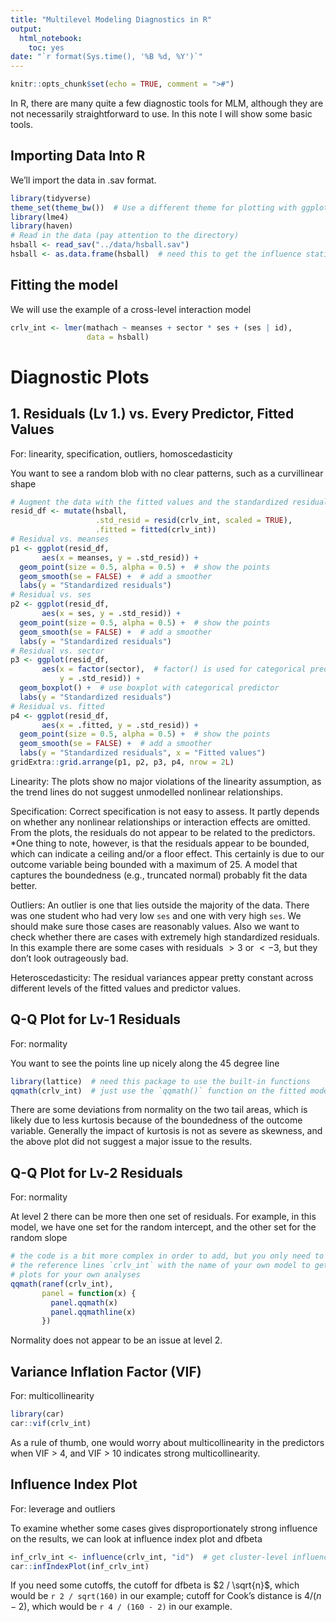 ```yaml
---
title: "Multilevel Modeling Diagnostics in R"
output:
  html_notebook:
    toc: yes
date: "`r format(Sys.time(), '%B %d, %Y')`"
---
```


```r
knitr::opts_chunk$set(echo = TRUE, comment = ">#")
```

In R, there are many quite a few diagnostic tools for MLM, although they are 
not necessarily straightforward to use. In this note I will show some basic 
tools. 

## Importing Data Into R

We'll import the data in .sav format. 

```r
library(tidyverse)
theme_set(theme_bw())  # Use a different theme for plotting with ggplot2
library(lme4)
library(haven)
# Read in the data (pay attention to the directory)
hsball <- read_sav("../data/hsball.sav")
hsball <- as.data.frame(hsball)  # need this to get the influence statistics
```

## Fitting the model

We will use the example of a cross-level interaction model

```r
crlv_int <- lmer(mathach ~ meanses + sector * ses + (ses | id), 
                 data = hsball)
```

# Diagnostic Plots

## 1. Residuals (Lv 1.) vs. Every Predictor, Fitted Values

For: linearity, specification, outliers, homoscedasticity

You want to see a random blob with no clear patterns, such as a curvillinear
shape

```r
# Augment the data with the fitted values and the standardized residuals
resid_df <- mutate(hsball, 
                   .std_resid = resid(crlv_int, scaled = TRUE), 
                   .fitted = fitted(crlv_int))
# Residual vs. meanses
p1 <- ggplot(resid_df, 
       aes(x = meanses, y = .std_resid)) + 
  geom_point(size = 0.5, alpha = 0.5) +  # show the points
  geom_smooth(se = FALSE) +  # add a smoother
  labs(y = "Standardized residuals")
# Residual vs. ses
p2 <- ggplot(resid_df, 
       aes(x = ses, y = .std_resid)) + 
  geom_point(size = 0.5, alpha = 0.5) +  # show the points
  geom_smooth(se = FALSE) +  # add a smoother
  labs(y = "Standardized residuals")
# Residual vs. sector
p3 <- ggplot(resid_df, 
       aes(x = factor(sector),  # factor() is used for categorical predictor
           y = .std_resid)) + 
  geom_boxplot() +  # use boxplot with categorical predictor
  labs(y = "Standardized residuals")
# Residual vs. fitted
p4 <- ggplot(resid_df, 
       aes(x = .fitted, y = .std_resid)) + 
  geom_point(size = 0.5, alpha = 0.5) +  # show the points
  geom_smooth(se = FALSE) +  # add a smoother
  labs(y = "Standardized residuals", x = "Fitted values")
gridExtra::grid.arrange(p1, p2, p3, p4, nrow = 2L)
```

Linearity: The plots show no major violations of the linearity assumption, as 
the trend lines do not suggest unmodelled nonlinear relationships. 

Specification: Correct specification is not easy to assess. It partly depends on
whether any nonlinear relationships or interaction effects are omitted. From the
plots, the residuals do not appear to be related to the predictors. *One thing
to note, however, is that the residuals appear to be bounded, which can indicate
a ceiling and/or a floor effect. This certainly is due to our outcome variable
being bounded with a maximum of 25. A model that captures the boundedness 
(e.g., truncated normal) probably fit the data better. 

Outliers: An outlier is one that lies outside the majority of the data. There 
was one student who had very low `ses` and one with very high `ses`. We should
make sure those cases are reasonably values. Also we want to check whether there
are cases with extremely high standardized residuals. 
In this example there are some cases with residuals $> 3$ or $< -3$, but they
don't look outrageously bad. 

Heteroscedasticity: The residual variances appear pretty constant across
different levels of the fitted values and predictor values.

## Q-Q Plot for Lv-1 Residuals

For: normality

You want to see the points line up nicely along the 45 degree line

```r
library(lattice)  # need this package to use the built-in functions
qqmath(crlv_int)  # just use the `qqmath()` function on the fitted model
```

There are some deviations from normality on the two tail areas, which is likely
due to less kurtosis because of the boundedness of the outcome variable. 
Generally the impact of kurtosis is not as severe as skewness, and the above 
plot did not suggest a major issue to the results. 

## Q-Q Plot for Lv-2 Residuals

For: normality

At level 2 there can be more then one set of residuals. For example, in this 
model, we have one set for the random intercept, and the other set for the 
random slope

```r
# the code is a bit more complex in order to add, but you only need to replace
# the reference lines `crlv_int` with the name of your own model to get the
# plots for your own analyses
qqmath(ranef(crlv_int), 
       panel = function(x) {  
         panel.qqmath(x)
         panel.qqmathline(x)
       })
```

Normality does not appear to be an issue at level 2. 

## Variance Inflation Factor (VIF)

For: multicollinearity

```r
library(car)
car::vif(crlv_int)
```

As a rule of thumb, one would worry about multicollinearity in the predictors 
when VIF > 4, and VIF > 10 indicates strong multicollinearity. 

## Influence Index Plot

For: leverage and outliers

To examine whether some cases gives disproportionately strong influence on the
results, we can look at influence index plot and dfbeta

```r
inf_crlv_int <- influence(crlv_int, "id")  # get cluster-level influence statistics
car::infIndexPlot(inf_crlv_int)
```

If you need some cutoffs, the cutoff for dfbeta is $2 / \sqrt{n}$, which would
be `r 2 / sqrt(160)` in our example; cutoff for Cook's distance is 
$4 / (n - 2)$, which would be `r 4 / (160 - 2)` in our example. 
